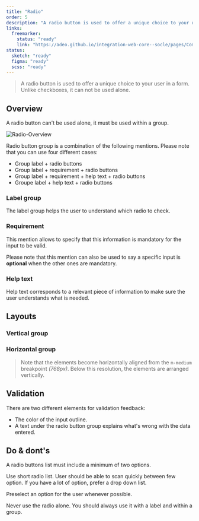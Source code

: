 ```yaml
---
title: "Radio"
order: 5
description: "A radio button is used to offer a unique choice to your user in a form. Unlike checkboxes, it can not be used alone."
links:
  freemarker:
    status: "ready"
    link: "https://adeo.github.io/integration-web-core--socle/pages/Components/form/radio/"
status:
  sketch: "ready"
  figma: "ready"
  scss: "ready"
---
```


> A radio button is used to offer a unique choice to your user in a form. Unlike checkboxes, it can not be used alone.

<Preview path="intro" nude />

## Overview

<Highlight theme="warning">

A radio button can't be used alone, it must be used within a group.

</Highlight>

![Radio-Overview](Radio-Overview.png)

Radio button group is a combination of the following mentions. Please note that you can use four different cases:

- Group label + radio buttons
- Group label + requirement + radio buttons
- Group label + requirement + help text + radio buttons
- Groupe label + help text + radio buttons

### Label group

The label group helps the user to understand which radio to check.

<Preview path="group-default" nude />

### Requirement

This mention allows to specify that this information is mandatory for the input to be valid.

<Highlight theme="tips">

Please note that this mention can also be used to say a specific input is **optional** when the other ones are mandatory.

</Highlight>

<Preview path="group-requirement-light" nude />

### Help text

Help text corresponds to a relevant piece of information to make sure the user understands what is needed.

<Preview path="group-help-light" nude />

## Layouts

### Vertical group

<Preview path="group-default" nude />

### Horizontal group

<Preview path="group-inline" nude />

> Note that the elements become horizontally aligned from the `m-medium` breakpoint _(768px)_. Below this resolution, the elements are arranged vertically.

## Validation

There are two different elements for validation feedback:

- The color of the input outline.
- A text under the radio button group explains what's wrong with the data entered.

<Preview path="group-invalid-light" nude />

## Do & dont's

<HintItem>A radio buttons list must include a minimum of two options.</HintItem>

<HintItem>
  Use short radio list. User should be able to scan quickly between few option.
  If you have a lot of option, prefer a drop down list.
</HintItem>

<HintItem>Preselect an option for the user whenever possible.</HintItem>

<HintItem dont>
  Never use the radio alone. You should always use it with a label and within a
  group.
</HintItem>
